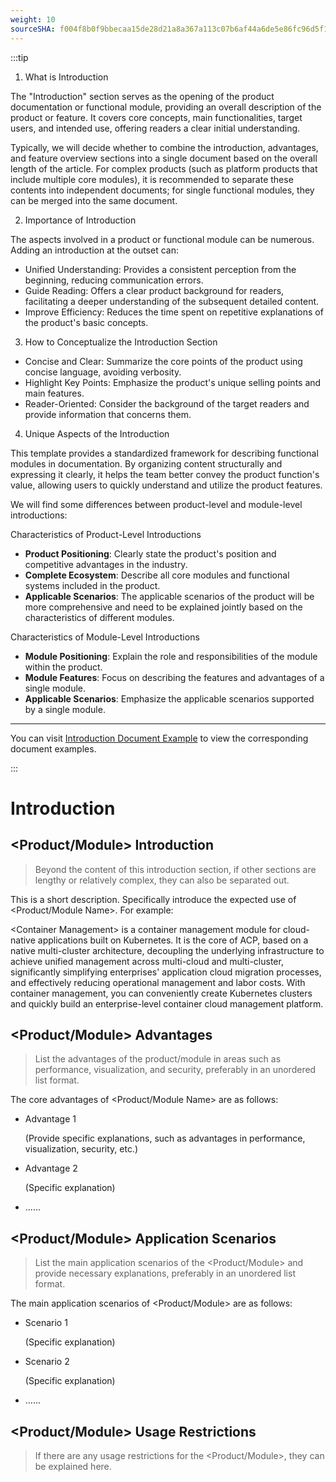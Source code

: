```yaml
---
weight: 10
sourceSHA: f004f8b0f9bbecaa15de28d21a8a367a113c07b6af44a6de5e86fc96d5f13741
---
```


:::tip

1. What is Introduction

The "Introduction" section serves as the opening of the product documentation or functional module, providing an overall description of the product or feature. It covers core concepts, main functionalities, target users, and intended use, offering readers a clear initial understanding.

Typically, we will decide whether to combine the introduction, advantages, and feature overview sections into a single document based on the overall length of the article. For complex products (such as platform products that include multiple core modules), it is recommended to separate these contents into independent documents; for single functional modules, they can be merged into the same document.

2. Importance of Introduction

The aspects involved in a product or functional module can be numerous. Adding an introduction at the outset can:

- Unified Understanding: Provides a consistent perception from the beginning, reducing communication errors.
- Guide Reading: Offers a clear product background for readers, facilitating a deeper understanding of the subsequent detailed content.
- Improve Efficiency: Reduces the time spent on repetitive explanations of the product's basic concepts.

3. How to Conceptualize the Introduction Section

- Concise and Clear: Summarize the core points of the product using concise language, avoiding verbosity.
- Highlight Key Points: Emphasize the product's unique selling points and main features.
- Reader-Oriented: Consider the background of the target readers and provide information that concerns them.

4. Unique Aspects of the Introduction

This template provides a standardized framework for describing functional modules in documentation. By organizing content structurally and expressing it clearly, it helps the team better convey the product function's value, allowing users to quickly understand and utilize the product features.

We will find some differences between product-level and module-level introductions:

Characteristics of Product-Level Introductions

- **Product Positioning**: Clearly state the product's position and competitive advantages in the industry.
- **Complete Ecosystem**: Describe all core modules and functional systems included in the product.
- **Applicable Scenarios**: The applicable scenarios of the product will be more comprehensive and need to be explained jointly based on the characteristics of different modules.

Characteristics of Module-Level Introductions

- **Module Positioning**: Explain the role and responsibilities of the module within the product.
- **Module Features**: Focus on describing the features and advantages of a single module.
- **Applicable Scenarios**: Emphasize the applicable scenarios supported by a single module.

---

You can visit [Introduction Document Example](https://product-doc-guide.alauda.cn/template/intro/example.html) to view the corresponding document examples.

:::

# Introduction

## \<Product/Module> Introduction

> Beyond the content of this introduction section, if other sections are lengthy or relatively complex, they can also be separated out.

This is a short description. Specifically introduce the expected use of \<Product/Module Name>. For example:

\<Container Management> is a container management module for cloud-native applications built on Kubernetes. It is the core of ACP, based on a native multi-cluster architecture, decoupling the underlying infrastructure to achieve unified management across multi-cloud and multi-cluster, significantly simplifying enterprises' application cloud migration processes, and effectively reducing operational management and labor costs. With container management, you can conveniently create Kubernetes clusters and quickly build an enterprise-level container cloud management platform.

## \<Product/Module> Advantages

> List the advantages of the product/module in areas such as performance, visualization, and security, preferably in an unordered list format.

The core advantages of \<Product/Module Name> are as follows:

- Advantage 1

  (Provide specific explanations, such as advantages in performance, visualization, security, etc.)

- Advantage 2

  (Specific explanation)

- ......

## \<Product/Module> Application Scenarios

> List the main application scenarios of the \<Product/Module> and provide necessary explanations, preferably in an unordered list format.

The main application scenarios of \<Product/Module> are as follows:

- Scenario 1

  (Specific explanation)

- Scenario 2

  (Specific explanation)

- ......

## \<Product/Module> Usage Restrictions

> If there are any usage restrictions for the \<Product/Module>, they can be explained here.
